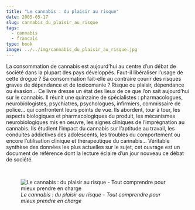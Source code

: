 ```yaml
---
title: "Le cannabis : du plaisir au risque"
date: 2005-05-17
slug: cannabis_du_plaisir_au_risque
tags:
  - cannabis
  - francais
type: book
image: ../../img/cannabis_du_plaisir_au_risque.jpg
---
```


La consommation de cannabis est aujourd'hui au centre d'un débat de société dans la plupart des pays développés.
Faut-il libéraliser l'usage de cette drogue ?
Sa consommation fait-elle au contraire courir des risques graves de dépendance et de toxicomanie ? 
Risque ou plaisir, dépendance ou évasion...
Ce livre dresse un état des lieux de ce que l'on sait aujourd'hui sur le cannabis.
Il réunit une quinzaine de spécialistes : pharmacologues, neurobiologistes, psychiatres, psychologues, infirmiers, commissaire de police... qui confrontent leurs points de vue.
Ils abordent, tour à tour, les aspects biologiques et pharmacologiques du produit, les mécanismes neurobiologiques mis en oeuvre, les signes cliniques de l'imprégnation au cannabis.
Ils étudient l'impact du cannabis sur l'aptitude au travail, les conduites addictives des adolescents, les troubles du comportement ou encore l'utilisation clinique et thérapeutique du cannabis...
Véritable synthèse des données les plus actuelles sur le sujet, cet ouvrage est un document de référence dont la lecture éclaire d'un jour nouveau ce débat de société.

<br>

![_Le cannabis : du plaisir au risque - Tout comprendre pour mieux prendre en charge_](../../img/cannabis_du_plaisir_au_risque.jpg)
